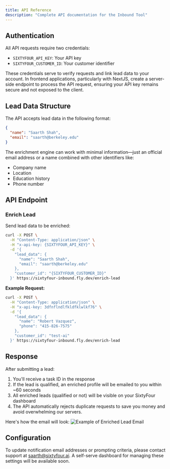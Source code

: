 ```yaml
---
title: API Reference
description: "Complete API documentation for the Inbound Tool"
---
```


## Authentication

All API requests require two credentials:
- `SIXTYFOUR_API_KEY`: Your API key
- `SIXTYFOUR_CUSTOMER_ID`: Your customer identifier

These credentials serve to verify requests and link lead data to your account. In frontend applications, particularly with NextJS, create a server-side endpoint to process the API request, ensuring your API key remains secure and not exposed to the client.

## Lead Data Structure

The API accepts lead data in the following format:

```json
{
  "name": "Saarth Shah",
  "email": "saarth@berkeley.edu"
}
```

The enrichment engine can work with minimal information—just an official email address or a name combined with other identifiers like:
- Company name
- Location
- Education history
- Phone number

## API Endpoint

### Enrich Lead

Send lead data to be enriched:

```bash
curl -X POST \
  -H "Content-Type: application/json" \
  -H "x-api-key: {SIXTYFOUR_API_KEY}" \
  -d '{
    "lead_data": {
      "name": "Saarth Shah",
      "email": "saarth@berkeley.edu"
    },
    "customer_id": "{SIXTYFOUR_CUSTOMER_ID}"
  }' https://sixtyfour-inbound.fly.dev/enrich-lead
```

**Example Request:**
```bash
curl -X POST \
  -H "Content-Type: application/json" \
  -H "x-api-key: 3dfnflndlfkldfklwlkf76" \
  -d '{
    "lead_data": {
      "name": "Robert Vazquez",
      "phone": "415-826-7575"
    },
    "customer_id": "test-ai"
  }' https://sixtyfour-inbound.fly.dev/enrich-lead
```

## Response

After submitting a lead:
1. You'll receive a task ID in the response
2. If the lead is qualified, an enriched profile will be emailed to you within ~60 seconds
3. All enriched leads (qualified or not) will be visible on your SixtyFour dashboard
4. The API automatically rejects duplicate requests to save you money and avoid overwhelming our servers.

Here's how the email will look:
![Example of Enriched Lead Email](https://iszvhmzqbaplwemstyzy.supabase.co/storage/v1/object/public/website-images//inbound%20example.png)

## Configuration

To update notification email addresses or prompting criteria, please contact support at saarth@sixtyfour.ai. A self-serve dashboard for managing these settings will be available soon.
